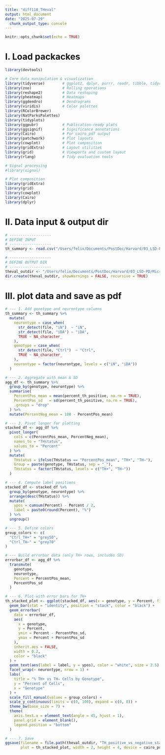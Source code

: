 ```yaml
---
title: "diff118_THeval"
output: html_document
date: "2025-07-29"
  chunk_output_type: console
---
```


```r
knitr::opts_chunk$set(echo = TRUE)
```

# I. Load packackes
```r
library(devtools)

# Core data manipulation & visualization
library(tidyverse)        # ggplot2, dplyr, purrr, readr, tibble, tidyr, stringr
library(zoo)              # Rolling operations
library(reshape2)         # Data reshaping
library(pheatmap)         # Heatmaps
library(ggdendro)         # Dendrograms
library(viridis)          # Color palettes
library(RColorBrewer)
library(NatParksPalettes)
library(tidyplots)
library(ggpubr)           # Publication-ready plots
library(ggsignif)         # Significance annotations
library(Cairo)            # For cairo_pdf output
library(patchwork)        # Plot layouts
library(cowplot)          # Plot composition
library(gridExtra)        # Layout utilities
library(grid)             # Viewports and custom layout
library(rlang)            # Tidy evaluation tools

# Signal processing
#library(signal)

# Plot composition
library(gridExtra)
library(grid)
library(cowplot)
library(Cairo)
library(dplyr)

```



# II. Data input & output dir 
```r
# -------------------
# DEFINE INPUT  
# -------------------
th_summary <- read.csv("/Users/felix/Documents/PostDoc/Harvard/03_LSD-PD/Microscopy/20240417_diff118_iN-iDA_test_d23_Ctrl-SMPD1-ASAH1/THeval/results/TH_quantification_summary.csv")

# -------------------
# DEFINE OUTPUT DIR  
# -------------------
theval_outdir <- "/Users/felix/Documents/PostDoc/Harvard/03_LSD-PD/Microscopy/20240417_diff118_iN-iDA_test_d23_Ctrl-SMPD1-ASAH1/THeval/eval"
dir.create(theval_outdir, showWarnings = FALSE, recursive = TRUE)

```



# III. plot data and save as pdf
```r
# --- 1. Add genotype and neurontype columns
th_summary <- th_summary %>%
  mutate(
    neurontype = case_when(
      str_detect(file, "iN")  ~ "iN",
      str_detect(file, "iDA") ~ "iDA",
      TRUE ~ NA_character_
    ),
    genotype = case_when(
      str_detect(file, "Ctrl")  ~ "Ctrl",
      TRUE ~ NA_character_
    ),
    neurontype = factor(neurontype, levels = c("iN", "iDA"))
  )

# --- 2. Aggregate with mean & SD
agg_df <- th_summary %>%
  group_by(genotype, neurontype) %>%
  summarise(
    PercentPos_mean = mean(percent_th_positive, na.rm = TRUE),
    PercentPos_sd   = sd(percent_th_positive, na.rm = TRUE),
    .groups = "drop"
  ) %>%
  mutate(PercentNeg_mean = 100 - PercentPos_mean)

# --- 3. Pivot longer for plotting
stacked_df <- agg_df %>%
  pivot_longer(
    cols = c(PercentPos_mean, PercentNeg_mean),
    names_to = "THstatus",
    values_to = "Percent"
  ) %>%
  mutate(
    THstatus = ifelse(THstatus == "PercentPos_mean", "TH+", "TH−"),
    Group = paste(genotype, THstatus, sep = "_"),
    THstatus = factor(THstatus, levels = c("TH+", "TH−"))
  )

# --- 4. Compute label positions
stacked_df <- stacked_df %>%
  group_by(genotype, neurontype) %>%
  arrange(desc(THstatus)) %>%
  mutate(
    ypos = cumsum(Percent) - Percent / 2,
    label = paste0(round(Percent), "%")
  ) %>%
  ungroup()

# --- 5. Define colors
group_colors <- c(
  "Ctrl_TH+" = "grey50",
  "Ctrl_TH−" = "grey70"
)

# --- Build errorbar data (only TH+ rows, includes SD)
errorbar_df <- agg_df %>%
  transmute(
    genotype,
    neurontype,
    Percent = PercentPos_mean,
    PercentPos_sd
  )

# --- 6. Plot with error bars for TH+
th_stacked_plot <- ggplot(stacked_df, aes(x = genotype, y = Percent, fill = Group)) +
  geom_bar(stat = "identity", position = "stack", color = "black") +
  geom_errorbar(
    data = errorbar_df,
    aes(
      x = genotype,
      y = Percent,
      ymin = Percent - PercentPos_sd,
      ymax = Percent + PercentPos_sd
    ),
    inherit.aes = FALSE,
    width = 0.2,
    color = "black"
  ) +
  geom_text(aes(label = label, y = ypos), color = "white", size = 2.5) +
  facet_wrap(~ neurontype, nrow = 1) +
  labs(
    title = "% TH+ vs TH− Cells by Genotype",
    y = "Percent of Cells",
    x = "Genotype"
  ) +
  scale_fill_manual(values = group_colors) +
  scale_y_continuous(limits = c(0, 100), expand = c(0, 0)) +
  theme_bw(base_size = 7) +
  theme(
    axis.text.x = element_text(angle = 45, hjust = 1),
    panel.grid = element_blank(),
    legend.position = "bottom"
  )

# --- 7. Save
ggsave(filename = file.path(theval_outdir, "TH_positive_vs_negative_stacked.pdf"),
       plot = th_stacked_plot, width = 2, height = 4, device = cairo_pdf)
```